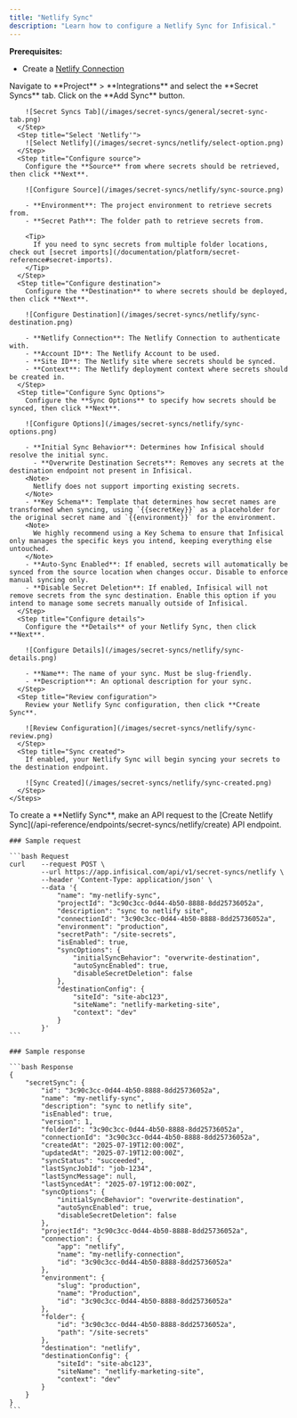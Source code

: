 ```yaml
---
title: "Netlify Sync"
description: "Learn how to configure a Netlify Sync for Infisical."
---
```


**Prerequisites:**

- Create a [Netlify Connection](/integrations/app-connections/netlify)

<Tabs>
  <Tab title="Infisical UI">
    <Steps>
      <Step title="Add Sync">
        Navigate to **Project** > **Integrations** and select the **Secret Syncs** tab. Click on the **Add Sync** button.

        ![Secret Syncs Tab](/images/secret-syncs/general/secret-sync-tab.png)
      </Step>
      <Step title="Select 'Netlify'">
        ![Select Netlify](/images/secret-syncs/netlify/select-option.png)
      </Step>
      <Step title="Configure source">
        Configure the **Source** from where secrets should be retrieved, then click **Next**.

        ![Configure Source](/images/secret-syncs/netlify/sync-source.png)

        - **Environment**: The project environment to retrieve secrets from.
        - **Secret Path**: The folder path to retrieve secrets from.

        <Tip>
          If you need to sync secrets from multiple folder locations, check out [secret imports](/documentation/platform/secret-reference#secret-imports).
        </Tip>
      </Step>
      <Step title="Configure destination">
        Configure the **Destination** to where secrets should be deployed, then click **Next**.

        ![Configure Destination](/images/secret-syncs/netlify/sync-destination.png)

        - **Netlify Connection**: The Netlify Connection to authenticate with.
        - **Account ID**: The Netlify Account to be used.
        - **Site ID**: The Netlify site where secrets should be synced.
        - **Context**: The Netlify deployment context where secrets should be created in.
      </Step>
      <Step title="Configure Sync Options">
        Configure the **Sync Options** to specify how secrets should be synced, then click **Next**.

        ![Configure Options](/images/secret-syncs/netlify/sync-options.png)

        - **Initial Sync Behavior**: Determines how Infisical should resolve the initial sync.
          - **Overwrite Destination Secrets**: Removes any secrets at the destination endpoint not present in Infisical.
        <Note>
          Netlify does not support importing existing secrets.
        </Note>
        - **Key Schema**: Template that determines how secret names are transformed when syncing, using `{{secretKey}}` as a placeholder for the original secret name and `{{environment}}` for the environment.
        <Note>
          We highly recommend using a Key Schema to ensure that Infisical only manages the specific keys you intend, keeping everything else untouched.
        </Note>
        - **Auto-Sync Enabled**: If enabled, secrets will automatically be synced from the source location when changes occur. Disable to enforce manual syncing only.
        - **Disable Secret Deletion**: If enabled, Infisical will not remove secrets from the sync destination. Enable this option if you intend to manage some secrets manually outside of Infisical.
      </Step>
      <Step title="Configure details">
        Configure the **Details** of your Netlify Sync, then click **Next**.

        ![Configure Details](/images/secret-syncs/netlify/sync-details.png)

        - **Name**: The name of your sync. Must be slug-friendly.
        - **Description**: An optional description for your sync.
      </Step>
      <Step title="Review configuration">
        Review your Netlify Sync configuration, then click **Create Sync**.

        ![Review Configuration](/images/secret-syncs/netlify/sync-review.png)
      </Step>
      <Step title="Sync created">
        If enabled, your Netlify Sync will begin syncing your secrets to the destination endpoint.

        ![Sync Created](/images/secret-syncs/netlify/sync-created.png)
      </Step>
    </Steps>
  </Tab>

  <Tab title="API">
    To create a **Netlify Sync**, make an API request to the [Create Netlify Sync](/api-reference/endpoints/secret-syncs/netlify/create) API endpoint.

    ### Sample request

    ```bash Request
    curl    --request POST \
            --url https://app.infisical.com/api/v1/secret-syncs/netlify \
            --header 'Content-Type: application/json' \
            --data '{
                "name": "my-netlify-sync",
                "projectId": "3c90c3cc-0d44-4b50-8888-8dd25736052a",
                "description": "sync to netlify site",
                "connectionId": "3c90c3cc-0d44-4b50-8888-8dd25736052a",
                "environment": "production",
                "secretPath": "/site-secrets",
                "isEnabled": true,
                "syncOptions": {
                    "initialSyncBehavior": "overwrite-destination",
                    "autoSyncEnabled": true,
                    "disableSecretDeletion": false
                },
                "destinationConfig": {
                    "siteId": "site-abc123",
                    "siteName": "netlify-marketing-site",
                    "context": "dev"
                }
            }'
    ```

    ### Sample response

    ```bash Response
    {
        "secretSync": {
            "id": "3c90c3cc-0d44-4b50-8888-8dd25736052a",
            "name": "my-netlify-sync",
            "description": "sync to netlify site",
            "isEnabled": true,
            "version": 1,
            "folderId": "3c90c3cc-0d44-4b50-8888-8dd25736052a",
            "connectionId": "3c90c3cc-0d44-4b50-8888-8dd25736052a",
            "createdAt": "2025-07-19T12:00:00Z",
            "updatedAt": "2025-07-19T12:00:00Z",
            "syncStatus": "succeeded",
            "lastSyncJobId": "job-1234",
            "lastSyncMessage": null,
            "lastSyncedAt": "2025-07-19T12:00:00Z",
            "syncOptions": {
                "initialSyncBehavior": "overwrite-destination",
                "autoSyncEnabled": true,
                "disableSecretDeletion": false
            },
            "projectId": "3c90c3cc-0d44-4b50-8888-8dd25736052a",
            "connection": {
                "app": "netlify",
                "name": "my-netlify-connection",
                "id": "3c90c3cc-0d44-4b50-8888-8dd25736052a"
            },
            "environment": {
                "slug": "production",
                "name": "Production",
                "id": "3c90c3cc-0d44-4b50-8888-8dd25736052a"
            },
            "folder": {
                "id": "3c90c3cc-0d44-4b50-8888-8dd25736052a",
                "path": "/site-secrets"
            },
            "destination": "netlify",
            "destinationConfig": {
                "siteId": "site-abc123",
                "siteName": "netlify-marketing-site",
                "context": "dev"
            }
        }
    }
    ```
  </Tab>
</Tabs>
